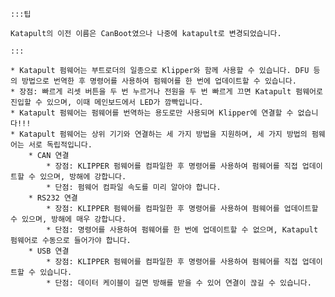     :::팁

    Katapult의 이전 이름은 CanBoot였으나 나중에 katapult로 변경되었습니다.

    :::

    * Katapult 펌웨어는 부트로더의 일종으로 Klipper와 함께 사용할 수 있습니다. DFU 등의 방법으로 번역한 후 명령어를 사용하여 펌웨어를 한 번에 업데이트할 수 있습니다.
    * 장점: 빠르게 리셋 버튼을 두 번 누르거나 전원을 두 번 빠르게 끄면 Katapult 펌웨어로 진입할 수 있으며, 이때 메인보드에서 LED가 깜빡입니다.
    * Katapult 펌웨어는 펌웨어를 번역하는 용도로만 사용되며 Klipper에 연결할 수 없습니다!!!
    * Katapult 펌웨어는 상위 기기와 연결하는 세 가지 방법을 지원하며, 세 가지 방법의 펌웨어는 서로 독립적입니다.
        * CAN 연결
            * 장점: KLIPPER 펌웨어를 컴파일한 후 명령어를 사용하여 펌웨어를 직접 업데이트할 수 있으며, 방해에 강합니다.
            * 단점: 펌웨어 컴파일 속도를 미리 알아야 합니다.
        * RS232 연결
            * 장점: KLIPPER 펌웨어를 컴파일한 후 명령어를 사용하여 펌웨어를 업데이트할 수 있으며, 방해에 매우 강합니다.
            * 단점: 명령어를 사용하여 펌웨어를 한 번에 업데이트할 수 없으며, Katapult 펌웨어로 수동으로 들어가야 합니다.
        * USB 연결
            * 장점: KLIPPER 펌웨어를 컴파일한 후 명령어를 사용하여 펌웨어를 직접 업데이트할 수 있습니다.
            * 단점: 데이터 케이블이 길면 방해를 받을 수 있어 연결이 끊길 수 있습니다.